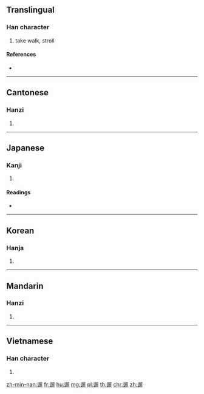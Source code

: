 {{character info/new}}
==Translingual==

===Han character===
{{Han char|rn=162|rad=辵|as=10|sn=14|four=37306|canj=YHHW}}

# take walk, stroll

====References====
* {{Han ref|kx=1263.020|dkj=39037|dj=1757.060|hdz=63873.030|uh=905B|ud=36955|bh=BBBF|bd=48063}}

----

==Cantonese==

===Hanzi===
{{yue-hanzi|jyut=|y=lau4}}

# {{defn|lang=yue|sort=辵10}}

----

==Japanese==

===Kanji===
{{ja-kanji|grade=|rs=辵10}}

# {{defn|lang=ja|sort=辵10}}

====Readings====
* {{ja-readings|on=[[りゅう]] (ryū)|kun=|nanori=}}

----

==Korean==

===Hanja===
{{ko-hanja|hangeul=[[류]]>[[유]]|eumhun=|rv=ryu>yu|mr=ryu>yu|y=lyu>yu}}

# {{defn|lang=ko|sort=辵10}}

----

==Mandarin==

===Hanzi===
{{cmn-hanzi|pin=[[liú]] ([[liu2]])|wg=liu<sup>2</sup>}}

# {{defn|lang=cmn|sort=辵10}}

----

==Vietnamese==

===Han character===
{{vi-hantu|[[lưu]]|rs=辵10}}

# {{defn|lang=vi|sort=辵10}}

[[zh-min-nan:遛]]
[[fr:遛]]
[[hu:遛]]
[[mg:遛]]
[[pl:遛]]
[[th:遛]]
[[chr:遛]]
[[zh:遛]]